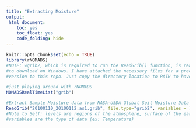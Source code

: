 ```yaml
---
title: "Extracting Moisture"
output:
 html_document:
    toc: yes
    toc_float: yes
    code_folding: hide
---
```


```r
knitr::opts_chunk$set(echo = TRUE)
library(rNOMADS)
#NOTE: wgrib2, which is required to run the ReadGrib() function, is really hard 
#to download on Windows. I have attached the necessary files for a precompiled 
#version to this repo. Just copy the directory location to PATH to have it work.
```

```r
#just playing around with rNOMADS
NOMADSRealTimeList("grib")
```

```r
#Extract Sample Moisture data from NASA-USDA Global Soil Moisture Data
ReadGrib("20100110_20100112.as1.grib", file.type="grib2", variables = )
#Note to Self: levels are regions of the atmosphere, surface of the earth, or subsurface
#variables are the type of data (ex: Temperature)
```


